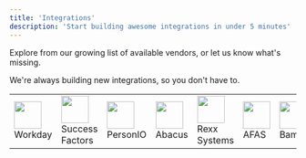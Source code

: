 ```yaml
---
title: 'Integrations'
description: 'Start building awesome integrations in under 5 minutes'
---
```


Explore from our growing list of available vendors, or let us know what's missing.

We're always building new integrations, so you don't have to.

<table>
<tr>
<td><img height="48" width="48" src="/images/workday_icon@2x.png" />Workday </td><td><img height="48" width="48" src="/images/successfactors_icon@2x.png" />Success<br/>Factors </td><td><img height="48" width="48" src="/images/personio_icon@2x.png" />PersonIO </td><td><img height="48" width="48" src="/images/abacus_icon@2x.png" />Abacus</td><td><img height="48" width="48" src="/images/rexx_icon@2x.png" />Rexx<br/>Systems</td><td><img height="48" width="48" src="/images/afas_icon@2x.png" />AFAS </td><td> <img height="48" width="48" src="/images/bamboohr_icon@2x.png" />BambooHR </td><td><img height="48" width="48" src="/images/azuread_icon@2x.png" />Azure AD </td><td>
</tr>
</table>
